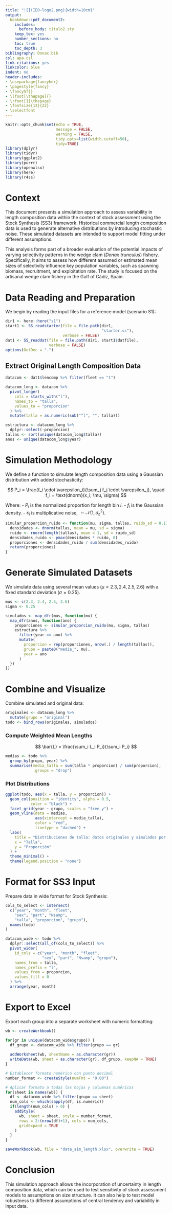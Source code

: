 ```yaml
---
title: "![](IEO-logo2.png){width=10cm}"
output:
  bookdown::pdf_document2:
    includes:
      before_body: titulo2.sty
    keep_tex: yes
    number_sections: no
    toc: true
    toc_depth: 3
bibliography: Donax.bib
csl: apa.csl
link-citations: yes
linkcolor: blue
indent: no
header-includes:
- \usepackage{fancyhdr}
- \pagestyle{fancy}
- \fancyhf{}
- \lfoot[\thepage]{}
- \rfoot[]{\thepage}
- \fontsize{12}{22}
- \selectfont
---
```


\pagebreak

```r
knitr::opts_chunk$set(echo = TRUE, 
                      message = FALSE, 
                      warning = FALSE,
                      tidy.opts=list(width.cutoff=50), 
                      tidy=TRUE)
library(dplyr)
library(tidyr)
library(ggplot2)
library(purrr)
library(openxlsx)
library(here)
library(r4ss)
```

# Context

This document presents a simulation approach to assess variability in length composition data within the context of stock assessment using the Stock Synthesis (SS3) framework. Historical commercial length composition data is used to generate alternative distributions by introducing stochastic noise. These simulated datasets are intended to support model fitting under different assumptions.

This analysis forms part of a broader evaluation of the potential impacts of varying selectivity patterns in the wedge clam (*Donax trunculus*) fishery. Specifically, it aims to assess how different assumed or estimated mean sizes of selectivity influence key population variables, such as spawning biomass, recruitment, and exploitation rate. The study is focused on the artisanal wedge clam fishery in the Gulf of Cádiz, Spain.



# Data Reading and Preparation

We begin by reading the input files for a reference model (scenario S1):

```r
dir1 <- here::here("s1")
start1 <- SS_readstarter(file = file.path(dir1,
                                          "starter.ss"),
                         verbose = FALSE)
dat1 <- SS_readdat(file = file.path(dir1, start1$datfile),
                   verbose = FALSE)
options(OutDec = ".")
```

## Extract Original Length Composition Data

```r
datacom <- dat1$lencomp %>% filter(fleet == "1")

datacom_long <- datacom %>%
  pivot_longer(
    cols = starts_with("l"),
    names_to = "talla",
    values_to = "proporcion"
  ) %>%
  mutate(talla = as.numeric(sub("^l", "", talla)))

estructura <- datacom_long %>% 
  dplyr::select(-proporcion)
tallas <- sort(unique(datacom_long$talla))
anos <- unique(datacom_long$year)
```

# Simulation Methodology

We define a function to simulate length composition data using a Gaussian distribution with added stochasticity:

$$
P_i = \frac{f_i \cdot \varepsilon_i}{\sum_j f_j \cdot \varepsilon_j}, \quad f_i = \text{dnorm}(x_i; \mu, \sigma)
$$

Where:
- $P_i$ is the normalized proportion for length bin $i$.
- $f_i$ is the Gaussian density.
- $\varepsilon_i$ is multiplicative noise, $\sim \mathcal{N}(1, \sigma^2_\varepsilon)$.

```r
simular_proporcion_ruido <- function(mu, sigma, tallas, ruido_sd = 0.1) {
  densidades <- dnorm(tallas, mean = mu, sd = sigma)
  ruido <- rnorm(length(tallas), mean = 1, sd = ruido_sd)
  densidades_ruido <- pmax(densidades * ruido, 0)
  proporciones <- densidades_ruido / sum(densidades_ruido)
  return(proporciones)
}
```

# Generate Simulated Datasets

We simulate data using several mean values ($\mu = 2.3, 2.4, 2.5, 2.6$) with a fixed standard deviation ($\sigma = 0.25$).

```r
mus <- c(2.3, 2.4, 2.5, 2.6)
sigma <- 0.25

simulados <- map_dfr(mus, function(mu) {
  map_dfr(anos, function(ano) {
    proporciones <- simular_proporcion_ruido(mu, sigma, tallas)
    estructura %>%
      filter(year == ano) %>%
      mutate(
        proporcion = rep(proporciones, nrow(.) / length(tallas)),
        grupo = paste0("media_", mu),
        year = ano
      )
  })
})
```

# Combine and Visualize

Combine simulated and original data:

```r
originales <- datacom_long %>%
  mutate(grupo = "original")
todo <- bind_rows(originales, simulados)
```

### Compute Weighted Mean Lengths

$$
\bar{L} = \frac{\sum_i L_i P_i}{\sum_i P_i}
$$

```r
medias <- todo %>%
  group_by(grupo, year) %>%
  summarise(media_talla = sum(talla * proporcion) / sum(proporcion),
            .groups = "drop")
```

### Plot Distributions

```r
ggplot(todo, aes(x = talla, y = proporcion)) +
  geom_col(position = "identity", alpha = 0.5, 
           color = "black") +
  facet_grid(year ~ grupo, scales = "free_y") +
  geom_vline(data = medias, 
             aes(xintercept = media_talla),
             color = "red", 
             linetype = "dashed") +
  labs(
    title = "Distribuciones de talla: datos originales y simulados por año y grupo",
    x = "Talla",
    y = "Proporción"
  ) +
  theme_minimal() +
  theme(legend.position = "none")
```

# Format for SS3 Input

Prepare data in wide format for Stock Synthesis:

```r
cols_to_select <- intersect(
  c("year", "month", "fleet",
    "sex", "part", "Nsamp", 
    "talla", "proporcion", "grupo"),
  names(todo)
)

datacom_wide <- todo %>%
  dplyr::select(all_of(cols_to_select)) %>%
  pivot_wider(
    id_cols = c("year", "month", "fleet", 
                "sex", "part", "Nsamp", "grupo"),
    names_from = talla,
    names_prefix = "l",
    values_from = proporcion,
    values_fill = 0
  ) %>%
  arrange(year, month)
```

# Export to Excel

Export each group into a separate worksheet with numeric formatting:

```r
wb <- createWorkbook()

for(gr in unique(datacom_wide$grupo)) {
  df_grupo <- datacom_wide %>% filter(grupo == gr)
  
  addWorksheet(wb, sheetName = as.character(gr))
  writeData(wb, sheet = as.character(gr), df_grupo, keepNA = TRUE)
}

# Establecer formato numérico con punto decimal
number_format <- createStyle(numFmt = "0.00")

# Aplicar formato a todas las hojas y columnas numéricas
for(sheet in names(wb)) {
  df <- datacom_wide %>% filter(grupo == sheet)
  num_cols <- which(sapply(df, is.numeric))
  if(length(num_cols) > 0) {
    addStyle(
      wb, sheet = sheet, style = number_format,
      rows = 2:(nrow(df)+1), cols = num_cols,
      gridExpand = TRUE
    )
  }
}

saveWorkbook(wb, file = "data_sim_length.xlsx", overwrite = TRUE)
```



# Conclusion

This simulation approach allows the incorporation of uncertainty in length composition data, which can be used to test sensitivity of stock assessment models to assumptions on size structure. It can also help to test model robustness to different assumptions of central tendency and variability in input data.


